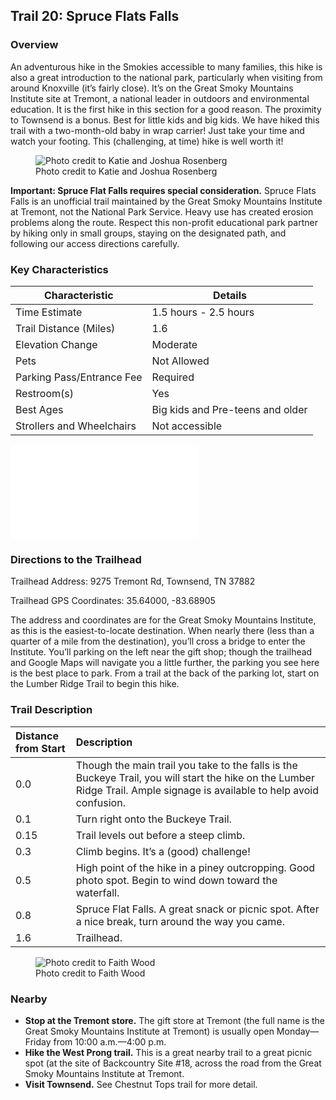 ## Trail 20: Spruce Flats Falls

### Overview

An adventurous hike in the Smokies accessible to many families, this hike is also a great introduction to the national park, particularly when visiting from around Knoxville (it's fairly close). It's on the Great Smoky Mountains Institute site at Tremont, a national leader in outdoors and environmental education. It is the first hike in this section for a good reason. The proximity to Townsend is a bonus. Best for little kids and big kids. We have hiked this trail with a two-month-old baby in wrap carrier! Just take your time and watch your footing. This (challenging, at time) hike is well worth it!

![Photo credit to Katie and Joshua Rosenberg](img/trail-20-figure-01.jpg)

::: callout-warning

**Important: Spruce Flat Falls requires special consideration.** Spruce Flats Falls is an unofficial trail maintained by the Great Smoky Mountains Institute at Tremont, not the National Park Service. Heavy use has created erosion problems along the route. Respect this non-profit educational park partner by hiking only in small groups, staying on the designated path, and following our access directions carefully.

:::

### Key Characteristics

| **Characteristic**        | **Details**                      |
|---------------------------|----------------------------------|
| Time Estimate             | 1.5 hours - 2.5 hours            |
| Trail Distance (Miles)    | 1.6                              |
| Elevation Change          | Moderate                         |
| Pets                      | Not Allowed                      |
| Parking Pass/Entrance Fee | Required                         |
| Restroom(s)               | Yes                              |
| Best Ages                 | Big kids and Pre-teens and older |
| Strollers and Wheelchairs | Not accessible                   |

![](maps/Spruce_Flats_Falls_v8.pdf)

### Directions to the Trailhead

Trailhead Address: 9275 Tremont Rd, Townsend, TN 37882

Trailhead GPS Coordinates: 35.64000, -83.68905

The address and coordinates are for the Great Smoky Mountains Institute, as this is the easiest-to-locate destination. When nearly there (less than a quarter of a mile from the destination), you'll cross a bridge to enter the Institute. You'll parking on the left near the gift shop; though the trailhead and Google Maps will navigate you a little further, the parking you see here is the best place to park. From a trail at the back of the parking lot, start on the Lumber Ridge Trail to begin this hike.

### Trail Description

| Distance from Start | Description                                                                                                                                                              |
|:-------------|:---------------------------------------------------------|
| 0.0                 | Though the main trail you take to the falls is the Buckeye Trail, you will start the hike on the Lumber Ridge Trail. Ample signage is available to help avoid confusion. |
| 0.1                 | Turn right onto the Buckeye Trail.                                                                                                                                       |
| 0.15                | Trail levels out before a steep climb.                                                                                                                                   |
| 0.3                 | Climb begins. It's a (good) challenge!                                                                                                                                   |
| 0.5                 | High point of the hike in a piney outcropping. Good photo spot. Begin to wind down toward the waterfall.                                                                 |
| 0.8                 | Spruce Flat Falls. A great snack or picnic spot. After a nice break, turn around the way you came.                                                                       |
| 1.6                 | Trailhead.                                                                                                                                                               |

![Photo credit to Faith Wood](img/spruce-flats-kids.jpg)

### Nearby

-   **Stop at the Tremont store.** The gift store at Tremont (the full name is the Great Smoky Mountains Institute at Tremont) is usually open Monday—Friday from 10:00 a.m.—4:00 p.m.
-   **Hike the West Prong trail.** This is a great nearby trail to a great picnic spot (at the site of Backcountry Site #18, across the road from the Great Smoky Mountains Institute at Tremont.
-   **Visit Townsend.** See Chestnut Tops trail for more detail.
